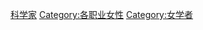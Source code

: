 {{catmore|科学领域中的女性}}
{{Commonscat|Female scientists}}
{{category diffuse}}
[[Category:科学家|]]
[[Category:各职业女性|Category:各职业女性]]
[[Category:女学者|Category:女学者]]